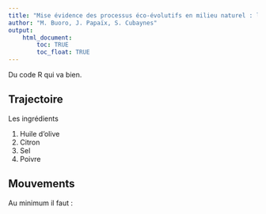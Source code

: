 ```yaml
---
title: "Mise évidence des processus éco-évolutifs en milieu naturel : le cas des compromis entre traits d’histoire de vie"
author: "M. Buoro, J. Papaïx, S. Cubaynes"
output: 
    html_document:
        toc: TRUE
        toc_float: TRUE
---
```


Du code R qui va bien.


## Trajectoire

Les ingrédients

1. Huile d'olive
2. Citron
3. Sel
4. Poivre


## Mouvements

Au minimum il faut :

